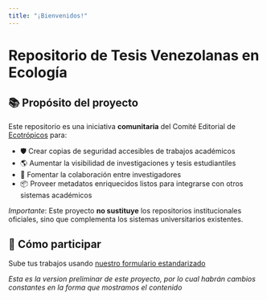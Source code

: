 ```yaml
---
title: "¡Bienvenidos!"
---
```


# Repositorio de Tesis Venezolanas en Ecología 

## 📚 Propósito del proyecto

Este repositorio es una iniciativa **comunitaria** del Comité Editorial de [Ecotrópicos](https://ecotropicos.svecologia.org/) para:

- 🛡️ Crear copias de seguridad accesibles de trabajos académicos
- 🌎 Aumentar la visibilidad de investigaciones y tesis estudiantiles
- 🤝 Fomentar la colaboración entre investigadores
- 📦 Proveer metadatos enriquecidos listos para integrarse con otros sistemas académicos

*Importante*: Este proyecto **no sustituye** los repositorios institucionales oficiales, sino que complementa los sistemas universitarios existentes.

## 🚀 Cómo participar

Sube tus trabajos usando [nuestro formulario estandarizado](https://github.com/svecologia/repositorio-tesis/issues/new/choose)

*Esta es la version preliminar de este proyecto, por lo cual habrán cambios constantes en la forma que mostramos el contenido*